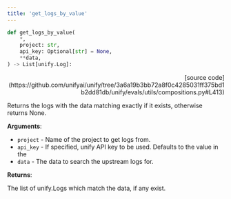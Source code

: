 ```yaml
---
title: 'get_logs_by_value'
---
```


```python
def get_logs_by_value(
    *,
    project: str,
    api_key: Optional[str] = None,
    **data,
) -> List[unify.Log]:
```

<p align="right">[source code](https://github.com/unifyai/unify/tree/3a6a19b3bb72a8f0c4285031ff375bd1b2dd81db/unify/evals/utils/compositions.py#L413)</p>

Returns the logs with the data matching exactly if it exists,
otherwise returns None.

**Arguments**:

- `project` - Name of the project to get logs from.
- `api_key` - If specified, unify API key to be used. Defaults to the value in the
- `data` - The data to search the upstream logs for.



**Returns**:

The list of unify.Logs which match the data, if any exist.